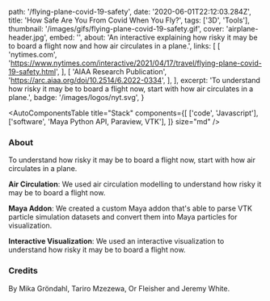   path: '/flying-plane-covid-19-safety',
  date: '2020-06-01T22:12:03.284Z',
  title: 'How Safe Are You From Covid When You Fly?',
  tags: ['3D', 'Tools'],
  thumbnail: '/images/gifs/flying-plane-covid-19-safety.gif',
  cover: 'airplane-header.jpg',
  embed: '',
  about:
    'An interactive explaining how risky it may be to board a flight now and how air circulates in a plane.',
  links: [
    [
      'nytimes.com',
      'https://www.nytimes.com/interactive/2021/04/17/travel/flying-plane-covid-19-safety.html',
    ],
    [
      'AIAA Research Publication',
      'https://arc.aiaa.org/doi/10.2514/6.2022-0334',
    ],
  ],
  excerpt:
    'To understand how risky it may be to board a flight now, start with how air circulates in a plane.',
  badge: '/images/logos/nyt.svg',
}

<AutoComponentsTable
  title="Stack"
  components={[
    ['code', 'Javascript'],
    ['software', 'Maya Python API, Paraview, VTK'],
  ]}
  size="md"
/>

### About

To understand how risky it may be to board a flight now, start with how air circulates in a plane.

**Air Circulation**: We used air circulation modelling to understand how risky it may be to board a flight now.

**Maya Addon**: We created a custom Maya addon that's able to parse VTK particle simulation datasets and convert them into Maya particles for visualization.

**Interactive Visualization**: We used an interactive visualization to understand how risky it may be to board a flight now.

### Credits

By Mika Gröndahl, Tariro Mzezewa, Or Fleisher and Jeremy White.

